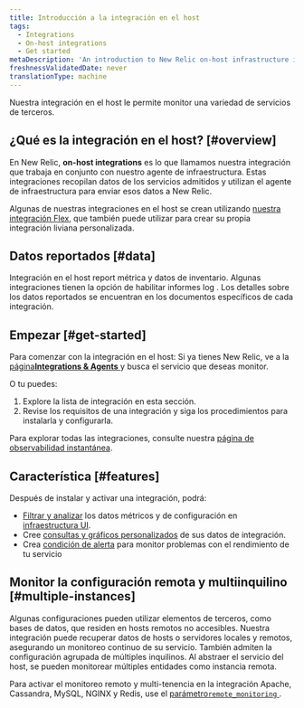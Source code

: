 ```yaml
---
title: Introducción a la integración en el host
tags:
  - Integrations
  - On-host integrations
  - Get started
metaDescription: 'An introduction to New Relic on-host infrastructure integrations, which instrument and report data from various third-party services.'
freshnessValidatedDate: never
translationType: machine
---
```


Nuestra integración en el host le permite monitor una variedad de servicios de terceros.

## ¿Qué es la integración en el host? [#overview]

En New Relic, <DNT>**on-host integrations**</DNT> es lo que llamamos nuestra integración que trabaja en conjunto con nuestro agente de infraestructura. Estas integraciones recopilan datos de los servicios admitidos y utilizan el agente de infraestructura para enviar esos datos a New Relic.

Algunas de nuestras integraciones en el host se crean utilizando [nuestra integración Flex](/docs/infrastructure/host-integrations/host-integrations-list/flex-integration-tool-build-your-own-integration), que también puede utilizar para crear su propia integración liviana personalizada.

## Datos reportados [#data]

Integración en el host report métrica y datos de inventario. Algunas integraciones tienen la opción de habilitar informes log . Los detalles sobre los datos reportados se encuentran en los documentos específicos de cada integración.

## Empezar [#get-started]

Para comenzar con la integración en el host: Si ya tienes New Relic, ve a la [página<DNT>**Integrations &amp; Agents**</DNT> ](https://one.newrelic.com/marketplace)y busca el servicio que deseas monitor.

O tu puedes:

1. Explore la lista de integración en esta sección.
2. Revise los requisitos de una integración y siga los procedimientos para instalarla y configurarla.

Para explorar todas las integraciones, consulte nuestra [página de observabilidad instantánea](https://newrelic.com/instant-observability).

## Característica [#features]

Después de instalar y activar una integración, podrá:

* [Filtrar y analizar](/docs/infrastructure/integrations/find-use-infrastructure-integration-data) los datos métricos y de configuración en [infraestructura UI](/docs/infrastructure/new-relic-infrastructure/getting-started/introduction-new-relic-infrastructure).
* Cree [consultas y gráficos personalizados](/docs/using-new-relic/data/understand-data/query-new-relic-data) de sus datos de integración.
* Crea [condición de alerta](/docs/alerts/new-relic-alerts/getting-started/alerts-glossary#alert-condition) para monitor problemas con el rendimiento de tu servicio

## Monitor la configuración remota y multiinquilino [#multiple-instances]

Algunas configuraciones pueden utilizar elementos de terceros, como bases de datos, que residen en hosts remotos no accesibles. Nuestra integración puede recuperar datos de hosts o servidores locales y remotos, asegurando un monitoreo continuo de su servicio. También admiten la configuración agrupada de múltiples inquilinos. Al abstraer el servicio del host, se pueden monitorear múltiples entidades como instancia remota.

Para activar el monitoreo remoto y multi-tenencia en la integración Apache, Cassandra, MySQL, NGINX y Redis, use el [parámetro`remote_monitoring` ](/docs/infrastructure/host-integrations/understand-use-data/remote-monitoring-host-integrations).